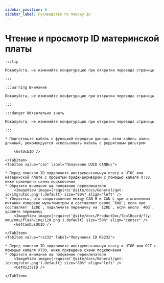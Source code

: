 ```yaml
---
sidebar_position: 6
sidebar_label: Руководство по поиску ID
---
```






# Чтение и просмотр ID материнской платы

    :::tip

    Пожалуйста, не изменяйте конфигурацию при открытии перевода страницы

    :::

    :::warning Внимание

    Пожалуйста, не изменяйте конфигурацию при открытии перевода страницы

    :::

    :::danger Обязательно знать

    Пожалуйста, не изменяйте конфигурацию при открытии перевода страницы

    :::

<Tabs>
    <TabItem value="usb" label="Получение USB ID" default>
        
    * Подготовьте кабель с функцией передачи данных, если кабель очень длинный, рекомендуется использовать кабель с ферритовым фильтром
    
        <GetUsbID />
        
    </TabItem>
    <TabItem value="can" label="Получение UUID CANBus">

    * Перед поиском ID подключите инструментальную плату к UTOC или материнской плате с прошитым бридж-фирмваром с помощью кабеля XT30, ниже приведена схема подключения
    * Обратите внимание на положение переключателя
        <ImageView image={require('@site/docs/General/get-id/img/utoc.png').default} size="80%" align="left" />
    * Убедитесь, что сопротивление между CAN H и CAN L при отключенном питании измерено мультиметром и составляет около `60Ω`; если оно составляет `120Ω`, подключите перемычку на `120Ω`, если около `40Ω`, удалите перемычку
        <ImageView image={require('@site/docs/ProductDoc/ToolBoard/fly-mmu/mmu/flash/img/120.png').default} size="50%" align="center" />
        <GetCanbusUUID />

    </TabItem>
    <TabItem value="rs232" label="Получение ID RS232">

    * Перед поиском ID подключите инструментальную плату к UTOR или G2T с помощью кабеля XT30, ниже приведена схема подключения
    * Обратите внимание на положение переключателя
        <ImageView image={require('@site/docs/General/get-id/img/utor.png').default} size="80%" align="left" />              
        <GetRS232ID />

    </TabItem>
</Tabs>
